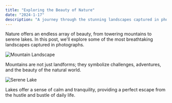 ```yaml
---
title: "Exploring the Beauty of Nature"
date: "2024-1-17"
description: "A journey through the stunning landscapes captured in photographs."
---
```


Nature offers an endless array of beauty, from towering mountains to serene lakes. In this post, we'll explore some of the most breathtaking landscapes captured in photographs.

![Mountain Landscape](https://images.unsplash.com/photo-1506748686214-e9df14d4d9d0)

Mountains are not just landforms; they symbolize challenges, adventures, and the beauty of the natural world.

![Serene Lake](https://images.unsplash.com/photo-1501785888041-af3ef285b470)

Lakes offer a sense of calm and tranquility, providing a perfect escape from the hustle and bustle of daily life.
